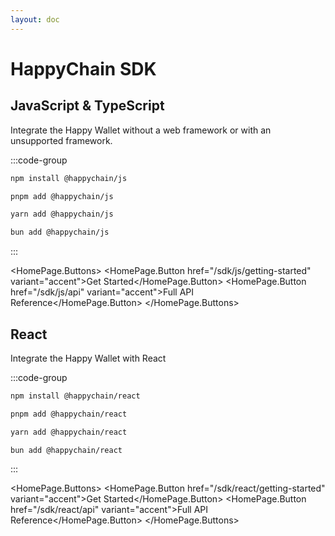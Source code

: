 ```yaml
---
layout: doc
---
```



# HappyChain SDK

## JavaScript & TypeScript

<div style={{display: 'flex', alignItems: 'center', gap: '1rem'}}>
  <HomePage.Description>
    Integrate the Happy Wallet without a web framework or with an unsupported framework.
  </HomePage.Description>
</div>

:::code-group

```bash [npm]
npm install @happychain/js
```

```bash [pnpm]
pnpm add @happychain/js
```

```bash [yarn]
yarn add @happychain/js
```

```bash [bun]
bun add @happychain/js
```

:::

<HomePage.Buttons>
    <HomePage.Button href="/sdk/js/getting-started" variant="accent">Get Started</HomePage.Button>
    <HomePage.Button href="/sdk/js/api" variant="accent">Full API Reference</HomePage.Button>
</HomePage.Buttons>

## React

<div style={{display: 'flex', alignItems: 'center', gap: '1rem'}}>
  <HomePage.Description>Integrate the Happy Wallet with React</HomePage.Description>
</div>

:::code-group

```bash [npm]
npm install @happychain/react
```

```bash [pnpm]
pnpm add @happychain/react
```

```bash [yarn]
yarn add @happychain/react
```

```bash [bun]
bun add @happychain/react
```

:::

<HomePage.Buttons>
    <HomePage.Button href="/sdk/react/getting-started" variant="accent">Get Started</HomePage.Button>
    <HomePage.Button href="/sdk/react/api" variant="accent">Full API Reference</HomePage.Button>
</HomePage.Buttons>


